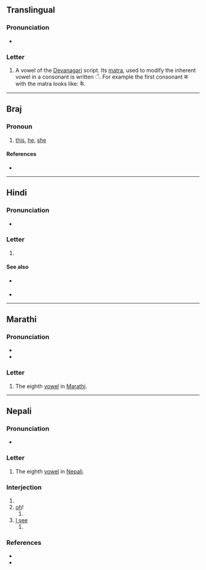 {{character info}}
==Translingual==

===Pronunciation===
* {{IPA|mul|/eː/}}

===Letter===
{{mul-Deva|e}}

# A vowel of the [[Devanagari]] script. Its [[matra]], used to modify the inherent vowel in a consonant is written &#x0947;. For example the first consonant क with the matra looks like: के.

----

==Braj==

===Pronoun===
{{head|bra|pronoun}}

# [[this]], [[he]], [[she]] {{q|near}}

====References====
* {{R:bra:Reader}}

----

==Hindi==

===Pronunciation===
* {{hi-IPA}}

===Letter===
{{head|hi|letter}}

# {{n-g|the eighth [[vowel]] in [[Hindi]]}}

====See also====
* {{sense|matra}} {{l|hi|े}}
* {{list:Devanagari script letters/hi}}

----

==Marathi==

===Pronunciation===
* {{IPA|mr|/e/}}
* {{audio|mr|LL-Q1571 (mar)-नंदिनी रानडे-ए.wav|Audio}}

===Letter===
{{head|mr|letter}}

# The eighth [[vowel]] in [[Marathi]].

----

==Nepali==

===Pronunciation===
* {{ne-IPA}}

===Letter===
{{head|ne|letter}}

# The eighth [[vowel]] in [[Nepali]].

===Interjection===
{{ne-interj}}

# {{n-g|used to attract attention, used toward someone younger or lower in status than oneself.}}
# [[oh]]!
## {{n-g|An exclamation used to [[call]] [[attention]]}}
# [[I see]]
## {{n-g|An exclamation of [[understanding]], or [[realization]].}}

===References===
* {{R:ne:NepalAcademy}}
* {{R:ne:Schmidt}}
